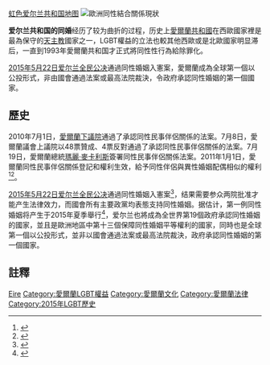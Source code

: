 [[file:LGBT_flag_map_of_Ireland.svg|虹色爱尔兰共和国地图]]
{{SSU}}
[[Image:Same-sex marriage map Europe detailed.svg|left|thumb|'''歐洲同性結合關係現狀'''
{{legend|#002255|承認同性婚姻}}
{{legend|#00ffde|承认外国婚姻}}
{{legend|#0066FF|其他类型同性伴侣关系}}
{{legend|#AACCFF|非注册同居}}
{{legend|#cccccc|不承认}}
{{legend|#D40000|宪法限定婚姻为异性夫妇}}]]

'''爱尔兰共和国的同婚'''经历了较为曲折的过程，历史上[[愛爾蘭共和國|愛爾蘭共和國]]在西歐國家裡是最為保守的[[天主教|天主教]]國家之一，LGBT權益的立法也較其他西歐或是北歐國家明显滞后，一直到1993年愛爾蘭共和国才正式將同性性行為給除罪化。

[[2015年爱尔兰修宪公民投票|2015年5月22日爱尔兰全民公决]]通過同性婚姻入憲案，愛爾蘭成為全球第一個以公投形式，非由國會通過法案或最高法院裁決，令政府承認同性婚姻的第一個國家。

== 歷史 ==
2010年7月1日，[[愛爾蘭下議院|愛爾蘭下議院]]通過了承認同性民事伴侶關係的法案。7月8日，愛爾蘭議會上議院以48票贊成、4票反對通過了承認同性民事伴侶關係的法案。7月19日，愛爾蘭總統[[瑪麗·麥卡利斯|瑪麗·麥卡利斯]]簽署同性民事伴侶關係法案。2011年1月1日，愛爾蘭同性民事伴侶關係登記和權利生效，給予同性伴侶與異性婚姻配偶相似的權利<ref name="Partnership laws come into force">{{Cite web |url=http://www.irishtimes.com/newspaper/breaking/2011/0101/breaking25.html |title=Partnership laws come into force |accessdate=2011-07-01 |archive-date=2012-10-22 |archive-url=https://web.archive.org/web/20121022213340/http://www.irishtimes.com/newspaper/breaking/2011/0101/breaking25.html |dead-url=no }}</ref><ref name="marriagequality faq">{{cite web|author=Marriage Equality|url=http://www.marriagequality.ie/getinformed/marriage/faqs.html|title=Marriage v Civil Partnership FAQs|accessdate=24 March 2015|deadurl=yes|archiveurl=https://web.archive.org/web/20150402104325/http://www.marriagequality.ie/getinformed/marriage/faqs.html|archivedate=2015年4月2日}}</ref>。

[[2015年爱尔兰修宪公民投票|2015年5月22日爱尔兰全民公决]]通過同性婚姻入憲案<ref name="rte-703205-referendum-byelection">{{cite web|url=http://www.rte.ie/news/vote2015/2015/0523/703205-referendum-byelection/|website=RTE News|title=Ireland says Yes to same-sex marriage|date=23 May 2015|accessdate=23 May 2015|archive-date=2015-05-23|archive-url=https://web.archive.org/web/20150523224354/http://www.rte.ie/news/vote2015/2015/0523/703205-referendum-byelection/|dead-url=no}}</ref>，结果需要参众两院批准才能产生法律效力，而國會所有主要政黨均表態支持同性婚姻。据估计，第一例同性婚姻将产生于2015年夏季舉行<ref>{{Cite web |url=http://www.justice.ie/en/JELR/Pages/PR15000152 |title=存档副本 |accessdate=2015-06-03 |archive-date=2015-06-27 |archive-url=https://web.archive.org/web/20150627065317/http://www.justice.ie/en/JELR/Pages/PR15000152 |dead-url=yes }}</ref>，爱尔兰也將成為全世界第19個政府承認同性婚姻的國家，並且是歐洲地區中第十三個保障同性婚姻平等權利的國家，同時也是全球第一個以公投形式，並非以國會通過法案或最高法院裁決，政府承認同性婚姻的第一個國家。

==註釋==
{{Reflist}}
{{欧洲题目|同性婚姻}}
{{Status of same-sex unions}}


[[Category:各國同性婚姻|Eire]]
[[Category:愛爾蘭LGBT權益|Category:愛爾蘭LGBT權益]]
[[Category:愛爾蘭文化|Category:愛爾蘭文化]]
[[Category:愛爾蘭法律|Category:愛爾蘭法律]]
[[Category:2015年LGBT歷史|Category:2015年LGBT歷史]]